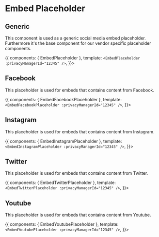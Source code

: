 
<Meta title='Embeds | Placeholder' />

# Embed Placeholder

## Generic

This component is used as a generic social media embed placeholder. Furthermore it's the base component for our vendor specific placeholder components.

<Story name='Generic'>{{
  components: { EmbedPlaceholder },
  template: `<EmbedPlaceholder :privacyManagerId="12345" />`,
}}></Story>

## Facebook

This placeholder is used for embeds that contains content from Facebook.

<Story name='Facebook'>{{
  components: { EmbedFacebookPlaceholder },
  template: `<EmbedFacebookPlaceholder :privacyManagerId="12345" />`,
}}></Story>

## Instagram

This placeholder is used for embeds that contains content from Instagram.

<Story name='Instagram'>{{
  components: { EmbedInstagramPlaceholder },
  template: `<EmbedInstagramPlaceholder :privacyManagerId="12345" />`,
}}></Story>

## Twitter

This placeholder is used for embeds that contains content from Twitter.

<Story name='Twitter'>{{
  components: { EmbedTwitterPlaceholder },
  template: `<EmbedTwitterPlaceholder :privacyManagerId="12345" />`,
}}></Story>

## Youtube

This placeholder is used for embeds that contains content from Youtube.

<Story name='Youtube'>{{
  components: { EmbedYoutubePlaceholder },
  template: `<EmbedYoutubePlaceholder :privacyManagerId="12345" />`,
}}></Story>
